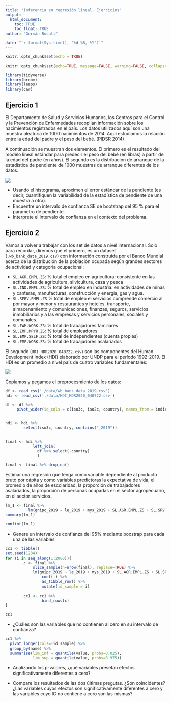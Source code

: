 ```yaml
---
title: "Inferencia en regresión lineal. Ejercicios"
output: 
  html_document:
    toc: TRUE
    toc_float: TRUE
author: "Germán Rosati"

date: "`r format(Sys.time(), '%d %B, %Y')`"
---
```


```r
knitr::opts_chunk$set(echo = TRUE)
```

```r
knitr::opts_chunk$set(echo=TRUE, message=FALSE, warning=FALSE, collapse=TRUE, highlight=TRUE, paged.print=FALSE, prompt=TRUE, strip.white=FALSE, tidy = TRUE)
```

```r
library(tidyverse)
library(broom)
library(leaps)
library(car)
```
## Ejercicio 1
El Departamento de Salud y Servicios Humanos, los Centros para el Control y la Prevención de Enfermedades recopilan información sobre los nacimientos registrados en el país. Los datos utilizados aquí son una muestra aleatoria de 1000 nacimientos de 2014. Aquí estudiamos la relación entre la edad del padre y el peso del bebé. (PIDSR 2014)

A continuación se muestran dos elementos. El primero es el resultado del modelo lineal estándar para predecir el peso del bebé (en libras) a partir de la edad del padre (en años). El segundo es la distribución de arranque de la estadística de pendiente de 1000 muestras de arranque diferentes de los datos.

![](./img/ex1.jpg)

- Usando el histograma, aproximen el error estándar de la pendiente (es decir, cuantifiquen la variabilidad de la estadística de pendiente de una muestra a otra).
- Encuentre un intervalo de confianza SE de bootstrap del 95 % para el parámetro de pendiente.
- Interprete el intervalo de confianza en el contexto del problema.

## Ejercicio 2
Vamos a volver a trabajar con los set de datos a nivel internacional. Solo para recordar, diremos que el primero, es un dataset (`.wb_bank_data_2019.csv`) con información construida por el Banco Mundial acerca de la distribución de la población ocupada según grandes sectores de actividad y categoría ocupacional:

- `SL.AGR.EMPL.ZS`: % total el empleo en agricultura: consistente en las actividades de agricultura, silvicultura, caza y pesca  
- `SL.IND.EMPL.ZS`: % total de empleo en industria:  en actividades de minas y canteras, manufacturas, construcción y energía, gas y agua.
- `SL.SERV.EMPL.ZS` % total de empleo el servicios comprende comercio al por mayor y menor y restaurantes y hoteles, transporte, almacenamiento y comunicaciones, finanzas, seguros, servicios inmobiliarios y a las empresas y servicios personales, sociales y comunales.
- `SL.FAM.WORK.ZS`: % total de trabajadores familiares
- `SL.EMP.MPYR.ZS`: % total de empleadores  
- `SL.EMP.SELF.ZS`: % total de independientes (cuenta propias)
- `SL.EMP.WORK.ZS`: % total de trabajadores asalariados


El segundo (`HDI_HDR2020_040722.csv`) son las componentes del Human Development Index (HDI) elaborado por UNDP para el período 1992-2019. El HDI es un promedio a nivel país de cuatro variables fundamentales:

![](./img/hdiRoadMap.png)

Copiamos y pegamos el preprocesmiento de los datos:
```r
df <- read_csv('./data/wb_bank_data_2019.csv')
hdi <- read_csv('./data/HDI_HDR2020_040722.csv')

df <- df %>%
     pivot_wider(id_cols = c(iso3c, iso2c, country), names_from = indicatorID, values_from = value)


hdi <- hdi %>%
        select(iso3c, country, contains("_2019"))


final <- hdi %>%
            left_join(
              df %>% select(-country)
              )

final <- final %>% drop_na()

```

Estimar una regresión que tenga como variable dependiente al producto bruto por cápita y como variables predictoras la expectativa de vida, el promedio de años de escolaridad, la proporción de trabajadores asalariados, la proporción de personas ocupadas en el sector agropecuario, en el sector servicios .

```r
lm_1 <- final %>%
          lm(gnipc_2019 ~ le_2019 + mys_2019 + SL.AGR.EMPL.ZS + SL.SRV.EMPL.ZS + SL.EMP.WORK.ZS, data = .)
summary(lm_1)
```

```r
confint(lm_1)
```



- Genere un intervalo de confianza del 95% mediante boostrap para cada una de las variables 
```r
cc1 <- tibble()
set.seed(1234)
for (i in seq_along(1:2000)){
        c <- final %>%
            slice_sample(n=nrow(final), replace=TRUE) %>%
            lm(gnipc_2019 ~ le_2019 + mys_2019 + SL.AGR.EMPL.ZS + SL.SRV.EMPL.ZS + SL.EMP.WORK.ZS, data = .) %>%
                coef(.) %>%
                as_tibble_row() %>%
                mutate(id_sample = i)
        
        cc1 <- cc1 %>%
                bind_rows(c)
}
```

```r
cc1
```


- ¿Cuáles son las variables que no contienen al cero en su intervalo de confianza? 
```r
cc1 %>%
  pivot_longer(cols=-id_sample) %>%
  group_by(name) %>%
  summarise(lim_inf = quantile(value, probs=0.025),
            lim_sup = quantile(value, probs=0.975))
```

- Analizando los p-valores, ¿qué variables presetan efectos significativamente diferentes a cero?

- Compare los resultados de las dos últimas pregutas. ¿Son coincidentes? ¿Las variables cuyos efectos son significativamente diferentes a cero y las variables cuyo IC no contiene a cero son las mismas?

